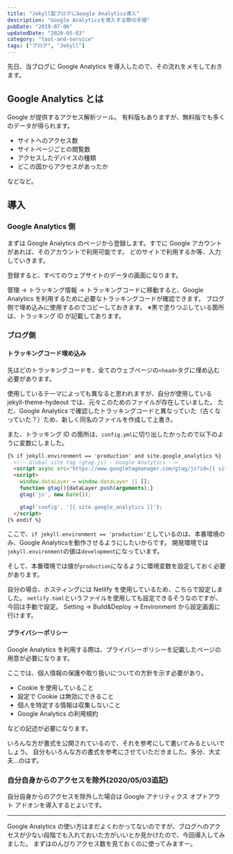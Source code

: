 ```yaml
---
title: "Jekyll製ブログにGoogle Analytics導入"
description: "Google Analyticsを導入する際の手順"
pubDate: "2019-07-06"
updatedDate: "2020-05-03"
category: "tool-and-service"
tags: ["ブログ", "Jekyll"]
---
```


先日、当ブログに Google Analytics を導入したので、その流れをメモしておきます。


## Google Analytics とは
Google が提供するアクセス解析ツール。
有料版もありますが、無料版でも多くのデータが得られます。
- サイトへのアクセス数
- サイトページごとの閲覧数
- アクセスしたデバイスの種類
- どこの国からアクセスがあったか

などなど。

## 導入
### Google Analytics 側
まずは Google Analytics のページから登録します。すでに Google アカウントがあれば、そのアカウントで利用可能です。
どのサイトで利用するか等、入力していきます。

登録すると、すべてのウェブサイトのデータの画面になります。

管理 → トラッキング情報 → トラッキングコードに移動すると、Google Analytics を利用するために必要なトラッキングコードが確認できます。
ブログ側で埋め込みに使用するのでコピーしておきます。
<ImageWrapper src="screenshots/2019/google-analytics/analytics.png" alt="トラッキングコード表示画面" />
※黒で塗りつぶしている箇所は、トラッキング ID が記載してあります。

### ブログ側
#### トラッキングコード埋め込み
先ほどのトラッキングコードを、全てのウェブページの`<head>`タグに埋め込む必要があります。

使用しているテーマによっても異なると思われますが、自分が使用している jekyll-theme-hydeout では、元々このためのファイルが存在していました。
ただ、Google Analytics で確認したトラッキングコードと異なっていた（古くなっていた？）ため、新しく同名のファイルを作成して上書き。

また、トラッキング ID の箇所は、`config.yml`に切り出したかったので以下のように変数にしました。

```html
{% if jekyll.environment == 'production' and site.google_analytics %}
  <!-- Global site tag (gtag.js) - Google Analytics -->
  <script async src="https://www.googletagmanager.com/gtag/js?id={{ site.google_analytics }}"></script>
  <script>
    window.dataLayer = window.dataLayer || [];
    function gtag(){dataLayer.push(arguments);}
    gtag('js', new Date());

    gtag('config', '{{ site.google_analytics }}');
  </script>
{% endif %}
```

ここで、`if jekyll.environment == 'production'`としているのは、本番環境のみ、Google Analyticsを動作させるようにしたいからです。
開発環境では`jekyll.environment`の値は`development`になっています。

そして、本番環境では値が`production`になるように環境変数を設定しておく必要があります。

自分の場合、ホスティングには Netlify を使用しているため、こちらで設定しました。
`netlify.toml`というファイルを使用しても設定できるそうなのですが、今回は手動で設定。
Setting → Build&Deploy → Environment から設定画面に行けます。
<ImageWrapper className="w-[70%]" src="screenshots/2019/google-analytics/netlify-environment.png" alt="Netlify環境変数設定画面" />

#### プライバシーポリシー
Google Analytics を利用する際は、プライバシーポリシーを記載したページの用意が必要になります。

ここでは、個人情報の保護や取り扱いについての方針を示す必要があり。
- Cookie を使用していること
- 設定で Cookie は無効にできること
- 個人を特定する情報は収集しないこと
- Google Analytics の利用規約

などの記述が必要になります。

いろんな方が書式を公開されているので、それを参考にして書いてみるといいでしょう。
自分もいろんな方の書式を参考にさせていただきました。多分、大丈夫...のはず。

### 自分自身からのアクセスを除外(2020/05/03追記)
自分自身からのアクセスを除外した場合は Google アナリティクス オプトアウト アドオンを導入するとよいです。
<OG url="https://chrome.google.com/webstore/detail/google-analytics-opt-out/fllaojicojecljbmefodhfapmkghcbnh?hl=ja" />

---

Google Analytics の使い方はまだよくわかってないのですが、ブログへのアクセスが少ない段階でも入れておいた方がいいとか見かけたので、今回導入してみました。
まずはのんびりアクセス数を見ておくのに使ってみますー。
